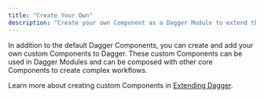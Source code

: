 ```yaml
---
title: "Create Your Own"
description: "Create your own Component as a Dagger Module to extend the functionality of Dagger."
---
```


In addition to the default Dagger Components, you can create and add your own custom Components to Dagger. These custom Components can be used in Dagger Modules and can be composed with other core Components to create complex workflows.

Learn more about creating custom Components in [Extending Dagger](../../extending/index.mdx).